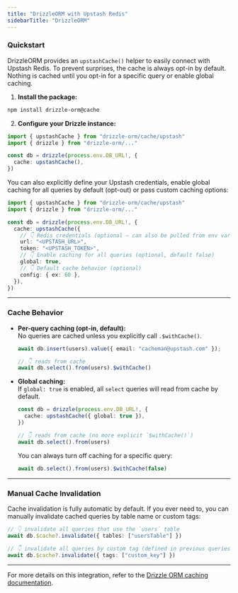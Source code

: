 ```yaml
---
title: "DrizzleORM with Upstash Redis"
sidebarTitle: "DrizzleORM"
---
```


### Quickstart

DrizzleORM provides an `upstashCache()` helper to easily connect with Upstash Redis. To prevent surprises, the cache is always opt-in by default. Nothing is cached until you opt-in for a specific query or enable global caching.

1. **Install the package:**
```bash
npm install drizzle-orm@cache
```

2. **Configure your Drizzle instance:**
```ts
import { upstashCache } from "drizzle-orm/cache/upstash"
import { drizzle } from "drizzle-orm/..."

const db = drizzle(process.env.DB_URL!, {
  cache: upstashCache(),
})
```

You can also explicitly define your Upstash credentials, enable global caching for all queries by default (opt-out) or pass custom caching options:

```ts
import { upstashCache } from "drizzle-orm/cache/upstash"
import { drizzle } from "drizzle-orm/..."

const db = drizzle(process.env.DB_URL!, {
  cache: upstashCache({
    // 👇 Redis credentials (optional — can also be pulled from env vars)
    url: "<UPSTASH_URL>",
    token: "<UPSTASH_TOKEN>",
    // 👇 Enable caching for all queries (optional, default false)
    global: true,
    // 👇 Default cache behavior (optional)
    config: { ex: 60 },
  }),
})
```

---

### Cache Behavior

- **Per-query caching (opt-in, default):**  
  No queries are cached unless you explicitly call `.$withCache()`.

  ```ts
  await db.insert(users).value({ email: "cacheman@upstash.com" });

  // 👇 reads from cache
  await db.select().from(users).$withCache()
  ```

- **Global caching:**  
  If `global: true` is enabled, all `select` queries will read from cache by default.

  ```ts
  const db = drizzle(process.env.DB_URL!, {
    cache: upstashCache({ global: true }),
  })

  // 👇 reads from cache (no more explicit `$withCache()`)
  await db.select().from(users)
  ```

  You can always turn off caching for a specific query:

  ```ts
  await db.select().from(users).$withCache(false)
  ```

---

### Manual Cache Invalidation

Cache invalidation is fully automatic by default. If you ever need to, you can manually invalidate cached queries by table name or custom tags:

```ts
// 👇 invalidate all queries that use the `users` table
await db.$cache?.invalidate({ tables: ["usersTable"] })

// 👇 invalidate all queries by custom tag (defined in previous queries)
await db.$cache?.invalidate({ tags: ["custom_key"] })
```

---

For more details on this integration, refer to the [Drizzle ORM caching documentation](https://cache.drizzle-orm-fe.pages.dev/docs/cache).
